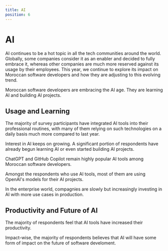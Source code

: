 ```yaml
---
title: AI
position: 6
---
```


# AI

AI continues to be a hot topic in all the tech communities around the world. Globally, some companies consider it as an enabler and decided to fully embrace it, whereas other companies are much more reserved against its usage by their employees. This year, we continue to explore its impact on Moroccan software developers and how they are adjusting to this evolving trend. 

Moroccan software developers are embracing the AI age. They are learning AI and building AI projects.

## Usage and Learning

The majority of survey participants have integrated AI tools into their professional routines, with many of them relying on such technologies on a daily basis much more compared to last year.

<Tabs>
  <TabItem title="2024">
    <Chart id="ai-q-0" title={false} year={2024} />
  </TabItem>
  <TabItem title="2023">
    <Chart id="ai-q-0" title={false} year={2023} />
  </TabItem>
</Tabs>

Interest in AI keeps on growing. A significant portion of respondents have already begun learning AI or even started building AI projects.

<Tabs>
  <TabItem title="2024">
    <Chart id="ai-q-3" title={false} year={2024} />
  </TabItem>
  <TabItem title="2023">
    <Chart id="ai-q-3" title={false} year={2023} />
  </TabItem>
</Tabs>

ChatGPT and GitHub Copilot remain highly popular AI tools among Moroccan software developers.

<Tabs>
  <TabItem title="2024">
    <Chart id="ai-q-5" title={false} year={2024} />
  </TabItem>
  <TabItem title="2023">
    <Chart id="ai-q-5" title={false} year={2023} />
  </TabItem>
</Tabs>

Amongst the respondents who use AI tools, most of them are using OpenAI's models for their AI projects.

<Tabs>
  <TabItem title="2024">
    <Chart id="ai-q-6" title={false} year={2024} />
  </TabItem>
  <TabItem title="2023">
    <Chart id="ai-q-6" title={false} year={2023} />
  </TabItem>
</Tabs>
In the enterprise world, compagnies are slowly but increasingly investing in AI with more use cases in
production.

<Tabs>
  <TabItem title="2024">
    <Chart id="ai-q-4" title={false} year={2024} />
  </TabItem>
  <TabItem title="2023">
    <Chart id="ai-q-4" title={false} year={2023} />
  </TabItem>
</Tabs>

## Productivity and Future of AI

The majority of respondents feel that AI tools have increased their productivity.

<Tabs>
  <TabItem title="2024">
    <Chart id="ai-q-1" title={false} year={2024} />
  </TabItem>
  <TabItem title="2023">
    <Chart id="ai-q-1" title={false} year={2023} />
  </TabItem>
</Tabs>

Impact-wise, the majority of respondents believes that AI will have some form of impact on the future of software develoment.

<Tabs>
  <TabItem title="2024">
    <Chart id="ai-q-2" title={false} year={2024} />
  </TabItem>
  <TabItem title="2023">
    <Chart id="ai-q-2" title={false} year={2023} />
  </TabItem>
</Tabs>
